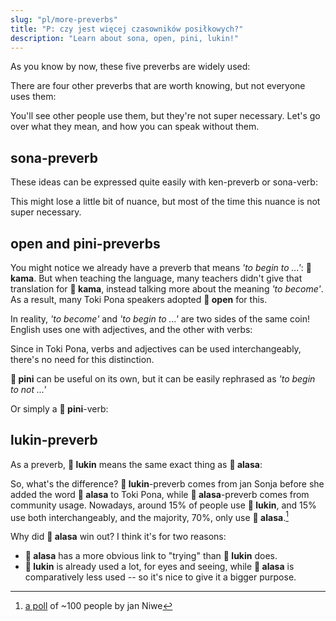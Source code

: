 ```yaml
---
slug: "pl/more-preverbs"
title: "P: czy jest więcej czasowników posiłkowych?"
description: "Learn about sona, open, pini, lukin!"
---
```



As you know by now, these five preverbs are widely used:

<List>
  <Word sl="wile" m="to want to ..." />
  <Word sl="ken" m="to be able to ..." />
  <Word sl="kama" m="to begin to ..., to become ..." />
  <Word sl="awen" m="to continue to ..., to still ..." />
  <Word sl="alasa" m="to try to ..." />
</List>

There are four other preverbs that are worth knowing, but not everyone uses them:

<List>
  <Word sl="sona" m="to know how to ..." />
  <Word sl="open" m="to begin to ..." />
  <Word sl="pini" m="to finish ...ing" />
  <Word sl="lukin" m="to try to ..." />
</List>

You'll see other people use them, but they're not super necessary. Let's go over what they mean, and how you can speak without them.

## sona-preverb

<List>
  <Sentence sl="mi sona toki pona." m="I know how to speak well." />
  <Sentence sl="mi sona sitelen e waso." m="I know how to draw a bird." />
</List>

These ideas can be expressed quite easily with ken-preverb or sona-verb:

<List>
  <Sentence sl="mi sona e toki pona." m="I know good speech." />
  <Sentence sl="mi ken sitelen e waso." m="I can draw a bird." />
</List>

This might lose a little bit of nuance, but most of the time this nuance is not super necessary.

## open and pini-preverbs

<List>
  <Sentence sl="mi open pali." m="I begin to work." />
  <Sentence sl="mi pini pali." m="I finish working." />
</List>

You might notice we already have a preverb that means *'to begin to ...'*: **󱤖 kama**. But when teaching the language, many teachers didn't give that translation for **󱤖 kama**, instead talking more about the meaning *'to become'*. As a result, many Toki Pona speakers adopted **󱥇 open** for this.

In reality, *'to become'* and *'to begin to ...'* are two sides of the same coin! English uses one with adjectives, and the other with verbs:

<List>
  <Sentence sl="mi kama sona." m="I begin to know." />
  <Sentence sl="mi kama sona." m="I become knowledgeable." />
</List>

Since in Toki Pona, verbs and adjectives can be used interchangeably, there's no need for this distinction.

**󱥐 pini** can be useful on its own, but it can be easily rephrased as *'to begin to not ...'*

<List>
  <Sentence sl="mi kama pali ala." m="I begin to not work. = I finish working." />
</List>

Or simply a **󱥐 pini**-verb:

<List>
  <Sentence sl="mi pini e pali mi." m="I finish my work." />
</List>

## lukin-preverb

As a preverb, **󱤮 lukin** means the same exact thing as **󱤃 alasa**:

<List>
  <Sentence sl="mi alasa sona e nimi." m="I try to learn the words." />
  <Sentence sl="mi lukin sona e nimi." m="I try to learn the words." />
</List>

So, what's the difference? **󱤮 lukin**-preverb comes from jan Sonja before she added the word **󱤃 alasa** to Toki Pona, while **󱤃 alasa**-preverb comes from community usage. Nowadays, around 15% of people use **󱤮 lukin**, and 15% use both interchangeably, and the majority, 70%, only use **󱤃 alasa**.[^1]

Why did **󱤃 alasa** win out? I think it's for two reasons:
* **󱤃 alasa** has a more obvious link to "trying" than **󱤮 lukin** does.
* **󱤮 lukin** is already used a lot, for eyes and seeing, while **󱤃 alasa** is comparatively less used -- so it's nice to give it a bigger purpose.

[^1]: [a poll](https://docs.google.com/presentation/d/1idLyNUfqgb8MeG2_L30xcjsH0q4-jhW8jM86xhey-nU/edit?slide=id.g34d9b46ccb6_0_139#slide=id.g34d9b46ccb6_0_139) of ~100 people by jan Niwe
